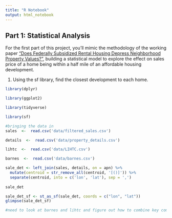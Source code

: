 ```yaml
---
title: "R Notebook"
output: html_notebook
---
```


## Part 1: Statistical Analysis
For the first part of this project, you'll mimic the methodology of the working paper ["Does Federally Subsidized Rental Housing Depress Neighborhood Property Values?"](https://furmancenter.org/research/publication/does-federally-subsidized-rental-housing-depress-neighborhood-property), building a statistical model to explore the effect on sales price of a home being within a half mile of an affordable housing development.

1. Using the sf library, find the closest development to each home.

```r
library(dplyr)

library(ggplot2)

library(tidyverse)

library(sf)

```
```r
#bringing the data in
sales  <-  read.csv('data/filtered_sales.csv')

details  <-  read.csv('data/property_details.csv')

lihtc  <-  read.csv('data/LIHTC.csv')

barnes  <-  read.csv('data/barnes.csv')
```
```r
sale_det <- left_join(sales, details, on = apn) %>%
  mutate(centroid = str_remove_all(centroid, '[()]')) %>% 
  separate(centroid, into = c('lon', 'lat'), sep = ',')  
              
sale_det

```
```r
sale_det_sf <- st_as_sf(sale_det, coords = c("lon", "lat"))
glimpse(sale_det_sf)
```

```r
#need to look at barnes and lihtc and figure out how to combine key components
```

